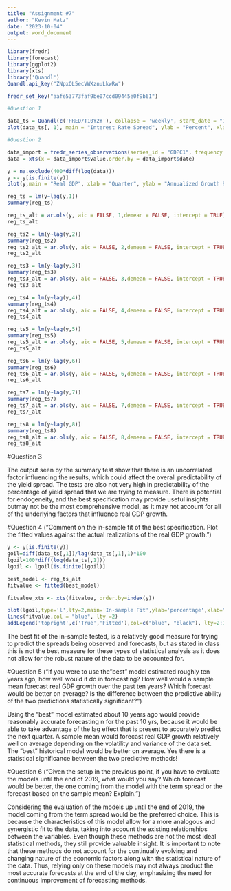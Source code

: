 ```yaml
---
title: "Assignment #7"
author: "Kevin Matz"
date: "2023-10-04"
output: word_document
---
```


```r
library(fredr)
library(forecast)
library(ggplot2)
library(xts)
library('Quandl')
Quandl.api_key("ZNpxQL5ecVWXznuLkwRw")

fredr_set_key("aafe53773faf9be07ccd09445e0f9b61")
```

```r
#Question 1

data_ts = Quandl(c('FRED/T10Y2Y'), collapse = 'weekly', start_date = "1986-01-05", end_date = "2022-10-10", type = "xts")
plot(data_ts[, 1], main = "Interest Rate Spread", ylab = "Percent", xlab = "dates", type = "l" , col = "blue")
```

```r
#Question 2

data_import = fredr_series_observations(series_id = "GDPC1", frequency = "q")
data = xts(x = data_import$value,order.by = data_import$date)

y = na.exclude(400*diff(log(data)))
y <- y[is.finite(y)]
plot(y,main = "Real GDP", xlab = "Quarter", ylab = "Annualized Growth Rate, %",type = "l")

reg_ts = lm(y~lag(y,1))
summary(reg_ts)

reg_ts_alt = ar.ols(y, aic = FALSE, 1,demean = FALSE, intercept = TRUE)
reg_ts_alt

reg_ts2 = lm(y~lag(y,2))
summary(reg_ts2)
reg_ts2_alt = ar.ols(y, aic = FALSE, 2,demean = FALSE, intercept = TRUE)
reg_ts2_alt

reg_ts3 = lm(y~lag(y,3))
summary(reg_ts3)
reg_ts3_alt = ar.ols(y, aic = FALSE, 3,demean = FALSE, intercept = TRUE)
reg_ts3_alt

reg_ts4 = lm(y~lag(y,4))
summary(reg_ts4)
reg_ts4_alt = ar.ols(y, aic = FALSE, 4,demean = FALSE, intercept = TRUE)
reg_ts4_alt

reg_ts5 = lm(y~lag(y,5))
summary(reg_ts5)
reg_ts5_alt = ar.ols(y, aic = FALSE, 5,demean = FALSE, intercept = TRUE)
reg_ts5_alt

reg_ts6 = lm(y~lag(y,6))
summary(reg_ts6)
reg_ts6_alt = ar.ols(y, aic = FALSE, 6,demean = FALSE, intercept = TRUE)
reg_ts6_alt

reg_ts7 = lm(y~lag(y,7))
summary(reg_ts7)
reg_ts7_alt = ar.ols(y, aic = FALSE, 7,demean = FALSE, intercept = TRUE)
reg_ts7_alt

reg_ts8 = lm(y~lag(y,8))
summary(reg_ts8)
reg_ts8_alt = ar.ols(y, aic = FALSE, 8,demean = FALSE, intercept = TRUE)
reg_ts8_alt
```

#Question 3

The output seen by the summary test show that there is an uncorrelated factor influencing the results, which could affect the overall predictability of the yield spread. The tests are also not very high in predictability of the percentage of yield spread that we are trying to measure. There is potential for endogeneity, and the best specification may provide useful insights butmay not be the most comprehensive model, as it may not account for all of the underlying factors that influence real GDP growth.



#Question 4 ("Comment on the in-sample fit of the best specification. Plot the fitted values against the actual realizations of the real GDP growth.")
```r
y <- y[is.finite(y)]
goil=diff(data_ts[,1])/lag(data_ts[,1],1)*100
lgoil=100*diff(log(data_ts[,1]))
lgoil <- lgoil[is.finite(lgoil)]

best_model <- reg_ts_alt
fitvalue <- fitted(best_model)

fitvalue_xts <- xts(fitvalue, order.by=index(y))

plot(lgoil,type='l',lty=2,main='In-sample Fit',ylab='percentage',xlab="dates",col="red")
lines(fitvalue,col = "blue", lty =2)
addLegend('topright',c('True','Fitted'),col=c("blue", "black"), lty=2:1, cex = 0.8)


```

The best fit of the in-sample tested, is a relatively good measure for trying to predict the spreads being observed and forecasts, but as stated in class this is not the best measure for these types of statistical analysis as it does not allow for the robust nature of the data to be accounted for.


#Question 5 ("If you were to use the "best" model estimated roughly ten years ago, how well would it do in forecasting? How well would a sample mean forecast real GDP growth over the past ten years? Which forecast would be better on average? Is the difference between the predictive ability of the two predictions statistically significant?")

Using the "best" model estimated about 10 years ago would provide reasonably accurate forecasting n for the past 10 yrs, because it would be able to take advantage of the lag effect that is present to accurately predict the next quarter. A sample mean would forecast real GDP growth relatively well on average depending on the volatility and variance of the data set. The "best" historical model would be better on average. Yes there is a statistical significance between the two predictive methods!

#Question 6 ("Given the setup in the previous point, if you have to evaluate the models until the end of 2019, what would you say? Which forecast would be better, the one coming from the model with the term spread or the forecast based on the sample mean? Explain.")

Considering the evaluation of the models up until the end of 2019, the model coming from the term spread would be the preferred choice. This is because the characteristics of this model allow for a more analogous and synergistic fit to the data, taking into account the existing relationships between the variables. Even though these methods are not the most ideal statistical methods, they still provide valuable insight. It is important to note that these methods do not account for the continually evolving and changing nature of the economic factors along with the statistical nature of the data. Thus, relying only on these models may not always product the most accurate forecasts at the end of the day, emphasizing the need for continuous improvement of forecasting methods.


